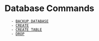 = Database Commands =
	- [[backup|BACKUP DATABASE]]
	- [[create|CREATE]]
	- [[create-table|CREATE TABLE]]
	- [[drop|DROP]]
